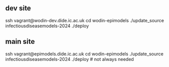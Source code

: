 ## dev site 
  ssh vagrant@wodin-dev.dide.ic.ac.uk
  cd wodin-epimodels
  ./update_source infectiousdiseasemodels-2024
  ./deploy 

## main site
ssh vagrant@epimodels.dide.ic.ac.uk
cd wodin-epimodels
./update_source infectiousdiseasemodels-2024
./deploy # not always needed